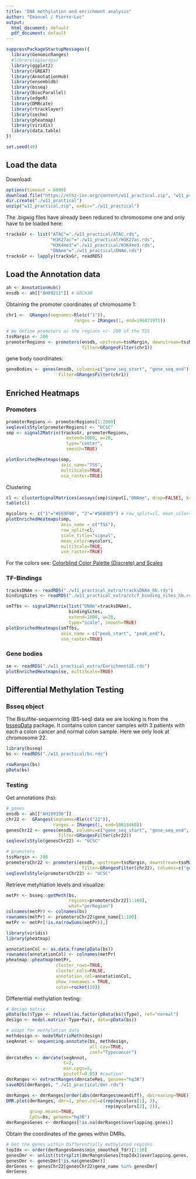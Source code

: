 ```yaml
---
title: "DNA methylation and enrichment analysis"
author: "Emanuel / Pierre-Luc"
output:
  html_document: default
  pdf_document: default
---
```


```r
suppressPackageStartupMessages({
  library(GenomicRanges)
  #library(epiwraps)
  library(ggplot2)
  library(rGREAT)
  library(AnnotationHub)
  library(ensembldb)
  library(bsseq)
  library(BiocParallel)
  library(edgeR)
  library(DMRcate)
  library(rtracklayer)
  library(sechm)
  library(pheatmap)
  library(viridis)
  library(data.table)
})

set.seed(40)
```


## Load the data

Download:
```r
options(timeout = 6000)
download.file("https://ethz-ins.org/content/w11_practical.zip", "w11_practical.zip")
dir.create("./w11_practical")
unzip("w11_practical.zip", exdir="./w11_practical")
```

The .bigwig files have already been reduced to chromosome one and only have to be loaded here:
```r
tracksGr <- list("ATAC"="./w11_practical/ATAC.rds",
                 "H3K27ac"="./w11_practical/H3K27ac.rds",
                 "H3K4me3"="./w11_practical/H3K4me3.rds",
                 "DNAme"="./w11_practical/DNAm.rds")
tracksGr <- lapply(tracksGr, readRDS)
```


## Load the Annotation data

```r
ah <- AnnotationHub()
ensdb <- ah[["AH89211"]] # GRCm38
```

Obtaining the promoter coordinates of chromosome 1:
```r
chr1 <-  GRanges(seqnames=Rle(c("1")), 
                          ranges = IRanges(1, end=195471971))

# We define promoters as the regions +/- 200 of the TSS
tssMargin <- 200
promoterRegions <- promoters(ensdb, upstream=tssMargin, downstream=tssMargin,
                             filter=GRangesFilter(chr1))
```

gene body coordinates: 
```r
geneBodies <- genes(ensdb, columns=c("gene_seq_start", "gene_seq_end"),
                    filter=GRangesFilter(chr1))
```

## Enriched Heatmaps

### Promoters
```r
promoterRegions <- promoterRegions[1:2000]
seqlevelsStyle(promoterRegions) <- "UCSC"
smp <- signal2Matrix(tracksGr, promoterRegions, 
                       extend=1000, w=20, 
                       type="center",
                       smooth=TRUE)

plotEnrichedHeatmaps(smp, 
                     axis_name="TSS",
                     multiScale=TRUE,
                     use_raster=TRUE)
```

Clustering
```r
cl <- clusterSignalMatrices(assays(smp)$input[,"DNAme", drop=FALSE], k=2)
table(cl)

mycolors <- c("1"="#E69F00", "2"="#56B4E9") # row_split=cl, mean_color=mycolors
plotEnrichedHeatmaps(smp, 
                     axis_name = c("TSS"), 
                     row_split=cl,
                     scale_title="signal",
                     mean_color=mycolors,
                     multiScale=TRUE,
                     use_raster=TRUE)
```

For the colors see: [Colorblind Color Palette (Discrete) and Scales](https://jrnold.github.io/ggthemes/reference/colorblind.html)

### TF-Bindings

```r
tracksDNAm <- readRDS("./w11_practical_extra/tracksDNAm_hb.rds")
bindingSites <- readRDS("./w11_practical_extra/ctcf_binding_sites_hb.rds")

smTfbs <- signal2Matrix(list("DNAm"=tracksDNAm), 
                        bindingSites, 
                        extend=1000, w=20, 
                        type="scale", smooth=TRUE)
plotEnrichedHeatmaps(smTfbs, 
                     axis_name = c("peak_start", "peak_end"),
                     use_raster=TRUE)
```


### Gene bodies

```r
se <- readRDS("./w11_practical_extra/EnrichmentSE.rds")
plotEnrichedHeatmaps(se, multiScale=TRUE)
```

## Differential Methylation Testing

### Bsseq object
The Bisulfite-sequenncing (BS-seq) data we are looking is from the [bsseqData](https://bioconductor.org/packages/release/data/experiment/html/bsseqData.html) package.
It contains colon cancer samples with 3 patients with each a colon cancer and normal colon sample. 
Here we only look at chromosome 22. 

```r
library(bsseq)
bs <- readRDS("./w11_practical/bs.rds")

rowRanges(bs)
pData(bs)
```

### Testing

Get annotations (hs):
```r
# genes
ensdb <- ah[["AH109336"]]
chr22 <-  GRanges(seqnames=Rle(c("22")), 
                  ranges = IRanges(1, end=50818468))
genesChr22 <- genes(ensdb, columns=c("gene_seq_start", "gene_seq_end", "gene_name"),
                    filter=GRangesFilter(chr22))
seqlevelsStyle(genesChr22) <- "UCSC"

# promoters
tssMargin <- 200
promotersChr22 <- promoters(ensdb, upstream=tssMargin, downstream=tssMargin,
                             filter=GRangesFilter(chr22), columns=c("gene_name"))
seqlevelsStyle(promotersChr22) <- "UCSC"
```

Retrieve metyhlation levels and visualize:
```r
metPr <- bsseq::getMeth(bs, 
                        regions=promotersChr22[1:100], 
                        what="perRegion")
colnames(metPr) <- colnames(bs)
rownames(metPr) <- promotersChr22$gene_name[1:100]
metPr <- metPr[!is.na(rowSums(metPr)),]

library(viridis)
library(pheatmap)

annotationCol <- as.data.frame(pData(bs))
rownames(annotationCol) <- colnames(metPr)
pheatmap::pheatmap(metPr, 
                   cluster_rows=TRUE,
                   cluster_cols=FALSE,
                   annotation_col=annotationCol,
                   show_rownames = TRUE,
                   color=rocket(10))
```

Differential methylation testing: 
```r
# design matrix
pData(bs)$Type <- relevel(as.factor(pData(bs)$Type), ref="normal")
design <- model.matrix(~Type+Pair, data=pData(bs)) 

# adapt for methylation data
methdesign <- modelMatrixMeth(design)
seqAnnot <- sequencing.annotate(bs, methdesign, 
                                all.cov=TRUE, 
                                coef="Typecancer")
dmrcateRes <- dmrcate(seqAnnot, 
                      C=2, 
                      min.cpgs=5,
                      pcutoff=0.05) #caution!
dmrRanges <- extractRanges(dmrcateRes, genome="hg38")
saveRDS(dmrRanges, "./w11_practical/dmr.rds")

dmrRanges <- dmrRanges[order(abs(dmrRanges$meandiff), decreasing=TRUE)]
DMR.plot(dmrRanges, dmr=1, phen.col=c(rep(mycolors[1], 3),
                                      rep(mycolors[2], 3)), 
         group.means=TRUE,
         CpGs=bs, genome="hg38")
dmrRangesGenes <- dmrRanges[!is.na(dmrRanges$overlapping.genes)]
```

Obtain the coordinates of the genes within DMRs. 
```r
# Get the genes within Differentially methylated regions
topIdx <- order(dmrRangesGenes$min_smoothed_fdr)[1:10]
genesDmr <- unlist(tstrsplit(dmrRangesGenes[topIdx]$overlapping.genes, split=", "))
genesDmr <- genesDmr[!is.na(genesDmr)]
dmrGenes <- genesChr22[genesChr22$gene_name %in% genesDmr]
dmrGenes
```